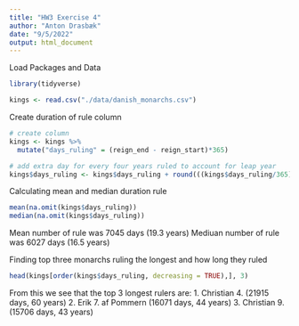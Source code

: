 ```yaml
---
title: "HW3 Exercise 4"
author: "Anton Drasbæk"
date: "9/5/2022"
output: html_document
---
```

Load Packages and Data
```r
library(tidyverse)

kings <- read.csv("./data/danish_monarchs.csv")
```

Create duration of rule column
```r
# create column
kings <- kings %>% 
  mutate("days_ruling" = (reign_end - reign_start)*365)

# add extra day for every four years ruled to account for leap year
kings$days_ruling <- kings$days_ruling + round(((kings$days_ruling/365)/4), 0)
```

Calculating mean and median duration rule
```r
mean(na.omit(kings$days_ruling))
median(na.omit(kings$days_ruling))
```
Mean number of rule was 7045 days (19.3 years)
Mediuan number of rule was 6027 days (16.5 years)

Finding top three monarchs ruling the longest and how long they ruled
```r
head(kings[order(kings$days_ruling, decreasing = TRUE),], 3)
```
From this we see that the top 3 longest rulers are:
1. Christian 4. (21915 days, 60 years)
2. Erik 7. af Pommern (16071 days, 44 years)
3. Christian 9. (15706 days, 43 years)
